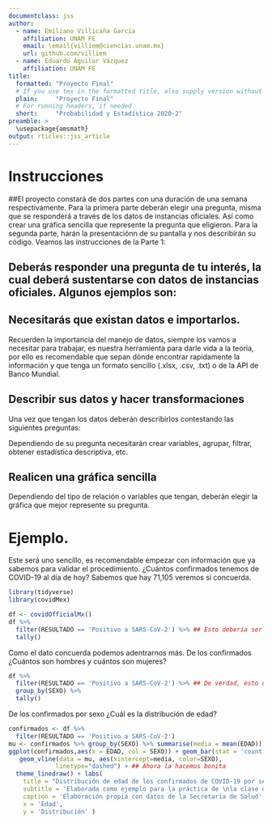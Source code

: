 ```yaml
---
documentclass: jss
author:
  - name: Emiliano Villicaña García
    affiliation: UNAM FE
    email: \email{villiem@ciencias.unam.mx}
    url: github.com/villiem
  - name: Eduardo Aguilar Vázquez
    affiliation: UNAM FE
title:
  formatted: "Proyecto Final"
  # If you use tex in the formatted title, also supply version without
  plain:     "Proyecto Final"
  # For running headers, if needed
  short:     "Probabilidad y Estadística 2020-2"
preamble: >
  \usepackage{amsmath}
output: rticles::jss_article
---
```


# Instrucciones

##El proyecto constará de dos partes con una duración de una semana respectivamente. Para la primera parte deberán elegir una pregunta, misma que se responderá a través de los datos de instancias oficiales. Así como crear una gráfica sencilla que represente la pregunta que eligieron. Para la segunda parte, harán la presentaciónn de su pantalla y nos describirán su código.  Veamos las instrucciones de la Parte 1:

## Deberás responder una pregunta de tu interés, la cual deberá sustentarse con datos de instancias oficiales. Algunos ejemplos son: 

\begin{itemize}
\item ¿Cuánto creció el desempleo?
\item ¿Cuál fue el número de contagiados de COVID-19 en el mes de Marzo?
\item ¿Qué producto se vende más en el negocio de mis papás?
\item ¿Cuál es el país con menor brecha de género?
\end{itemize}


## Necesitarás que existan datos e importarlos.

Recuerden la importancia del manejo de datos, siempre los vamos a necesitar para trabajar, es nuestra herramienta para darle vida a la teoría, por ello es recomendable que sepan dónde encontrar rapidamente la información y que tenga un formato sencillo (.xlsx, .csv, .txt) o de la API de Banco Mundial.

## Describir sus datos y hacer transformaciones

Una vez que tengan los datos deberán describirlos contestando las siguientes preguntas:
\begin{itemize}
\item ¿Cuántos datos tengo?
\item ¿Qué tipo de variables son?
\item ¿Están en el formato correcto?
\item ¿Tengo errores de captura o datos imposibles?
\end{itemize}

Dependiendo de su pregunta necesitarán crear variables, agrupar, filtrar, obtener estadística descriptiva, etc.

## Realicen una gráfica sencilla
Dependiendo del tipo de relación o variables que tengan, deberán elegir la gráfica que mejor represente su pregunta.



# Ejemplo. 
Este será uno sencillo, es recomendable empezar con información que ya sabemos para validar el procedimiento. ¿Cuántos confirmados tenemos de COVID-19 al día de hoy? Sabemos que hay 71,105 veremos si concuerda.





```r
library(tidyverse)
library(covidMex)
```


```r
df <- covidOfficialMx()
df %>%
  filter(RESULTADO == 'Positivo a SARS-CoV-2') %>% ## Esto debería ser una etiqueta como 1,2,3
  tally()
```

Como el dato concuerda podemos adentrarnos más.
De los confirmados ¿Cuántos son hombres y cuántos son mujeres?

```r
df %>%
  filter(RESULTADO == 'Positivo a SARS-CoV-2') %>% ## De verdad, esto debería ser una etiqueta como 1,2,3
  group_by(SEXO) %>%
  tally()
```

De los confirmados por sexo ¿Cuál es la distribución de edad?

```r
confirmados <- df %>%
  filter(RESULTADO == 'Positivo a SARS-CoV-2')
mu <- confirmados %>% group_by(SEXO) %>% summarise(media = mean(EDAD))
ggplot(confirmados,aes(x = EDAD, col = SEXO)) + geom_bar(stat = 'count', position = 'dodge') +
   geom_vline(data = mu, aes(xintercept=media, color=SEXO),
             linetype="dashed") + ## Ahora la hacemos bonita
  theme_linedraw() + labs(
    title = "Distribución de edad de los confirmados de COVID-19 por sexo",
    subtitle = 'Elaborada como ejemplo para la práctica de \nla clase de Probabilidad y Estadística, UNAM FE',
    caption = 'Elaboración propia con datos de la Secretaría de Salud',
    x = 'Edad',
    y = 'Distribución' )
  
```




